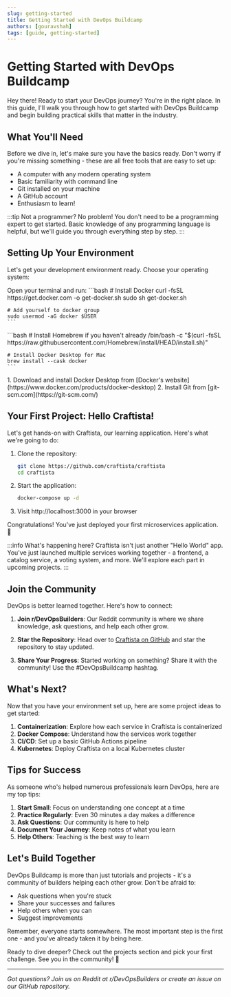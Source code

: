 ```yaml
---
slug: getting-started
title: Getting Started with DevOps Buildcamp
authors: [gouravshah]
tags: [guide, getting-started]
---
```



# Getting Started with DevOps Buildcamp

Hey there! Ready to start your DevOps journey? You're in the right place. In this guide, I'll walk you through how to get started with DevOps Buildcamp and begin building practical skills that matter in the industry.

## What You'll Need

Before we dive in, let's make sure you have the basics ready. Don't worry if you're missing something - these are all free tools that are easy to set up:

- A computer with any modern operating system
- Basic familiarity with command line
- Git installed on your machine
- A GitHub account
- Enthusiasm to learn!

:::tip Not a programmer? No problem!
You don't need to be a programming expert to get started. Basic knowledge of any programming language is helpful, but we'll guide you through everything step by step.
:::

## Setting Up Your Environment

Let's get your development environment ready. Choose your operating system:

<Tabs>
  <TabItem value="linux" label="Linux" default>
    Open your terminal and run:
    ```bash
    # Install Docker
    curl -fsSL https://get.docker.com -o get-docker.sh
    sudo sh get-docker.sh
    
    # Add yourself to docker group
    sudo usermod -aG docker $USER
    ```
  </TabItem>
  <TabItem value="mac" label="MacOS">
    ```bash
    # Install Homebrew if you haven't already
    /bin/bash -c "$(curl -fsSL https://raw.githubusercontent.com/Homebrew/install/HEAD/install.sh)"
    
    # Install Docker Desktop for Mac
    brew install --cask docker
    ```
  </TabItem>
  <TabItem value="windows" label="Windows">
    1. Download and install Docker Desktop from [Docker's website](https://www.docker.com/products/docker-desktop)
    2. Install Git from [git-scm.com](https://git-scm.com/)
  </TabItem>
</Tabs>

## Your First Project: Hello Craftista!

Let's get hands-on with Craftista, our learning application. Here's what we're going to do:

1. Clone the repository:
   ```bash
   git clone https://github.com/craftista/craftista
   cd craftista
   ```

2. Start the application:
   ```bash
   docker-compose up -d
   ```

3. Visit http://localhost:3000 in your browser

Congratulations! You've just deployed your first microservices application. 🎉

:::info What's happening here?
Craftista isn't just another "Hello World" app. You've just launched multiple services working together - a frontend, a catalog service, a voting system, and more. We'll explore each part in upcoming projects.
:::

## Join the Community

DevOps is better learned together. Here's how to connect:

1. **Join r/DevOpsBuilders**: Our Reddit community is where we share knowledge, ask questions, and help each other grow.

2. **Star the Repository**: Head over to [Craftista on GitHub](https://github.com/craftista) and star the repository to stay updated.

3. **Share Your Progress**: Started working on something? Share it with the community! Use the #DevOpsBuildcamp hashtag.

## What's Next?

Now that you have your environment set up, here are some project ideas to get started:

1. **Containerization**: Explore how each service in Craftista is containerized
2. **Docker Compose**: Understand how the services work together
3. **CI/CD**: Set up a basic GitHub Actions pipeline
4. **Kubernetes**: Deploy Craftista on a local Kubernetes cluster

## Tips for Success

As someone who's helped numerous professionals learn DevOps, here are my top tips:

1. **Start Small**: Focus on understanding one concept at a time
2. **Practice Regularly**: Even 30 minutes a day makes a difference
3. **Ask Questions**: Our community is here to help
4. **Document Your Journey**: Keep notes of what you learn
5. **Help Others**: Teaching is the best way to learn

## Let's Build Together

DevOps Buildcamp is more than just tutorials and projects - it's a community of builders helping each other grow. Don't be afraid to:

- Ask questions when you're stuck
- Share your successes and failures
- Help others when you can
- Suggest improvements

Remember, everyone starts somewhere. The most important step is the first one - and you've already taken it by being here.

Ready to dive deeper? Check out the projects section and pick your first challenge. See you in the community! 🚀

---

_Got questions? Join us on Reddit at r/DevOpsBuilders or create an issue on our GitHub repository._
